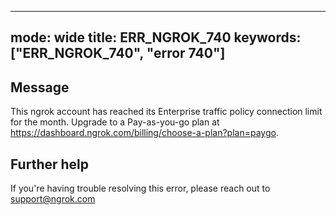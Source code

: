 
---
mode: wide
title: ERR_NGROK_740
keywords: ["ERR_NGROK_740", "error 740"]
---

## Message
This ngrok account has reached its Enterprise traffic policy connection limit for the month. Upgrade to a Pay-as-you-go plan at https://dashboard.ngrok.com/billing/choose-a-plan?plan=paygo.




## Further help
If you're having trouble resolving this error, please reach out to [support@ngrok.com](mailto:support@ngrok.com?subject=Help%20with%20ERR_NGROK_740)

